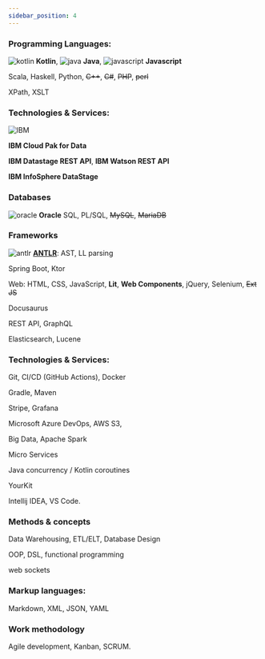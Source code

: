 ```yaml
---
sidebar_position: 4
---
```


### Programming Languages:

![kotlin](/img/icons8-kotlin-48.png) **Kotlin**, ![java](/img/icons8-java-48.png) **Java**, ![javascript](/img/icons8-javascript-48.png) **Javascript**

Scala, Haskell, Python, <s>C++</s>, <s>C#</s>, <s>PHP</s>, <s>perl</s>

XPath, XSLT

### Technologies & Services:

![IBM](/img/icons8-ibm-48.png)

**IBM Cloud Pak for Data**

**IBM Datastage REST API**, **IBM Watson REST API**

**IBM InfoSphere DataStage**

### Databases

![oracle](/img/icons8-oracle-logo-48.png) **Oracle** SQL, PL/SQL, <s>MySQL</s>, <s>MariaDB</s>

### Frameworks

![antlr](/img/antlr-32.png) **[ANTLR](https://en.wikipedia.org/wiki/ANTLR)**: AST, LL parsing

Spring Boot, Ktor

Web: HTML, CSS, JavaScript, **Lit**, **Web Components**, jQuery, Selenium, <s>Ext JS</s>

Docusaurus

REST API, GraphQL

Elasticsearch, Lucene

### Technologies & Services:

Git, CI/CD (GitHub Actions), Docker

Gradle, Maven

Stripe, Grafana

Microsoft Azure DevOps, AWS S3,

Big Data, Apache Spark

Micro Services

Java concurrency / Kotlin coroutines

YourKit

Intellij IDEA, VS Code.

### Methods & concepts

Data Warehousing, ETL/ELT, Database Design

OOP, DSL, functional programming

web sockets

### Markup languages:

Markdown, XML, JSON, YAML

### Work methodology

Agile development, Kanban, SCRUM.
